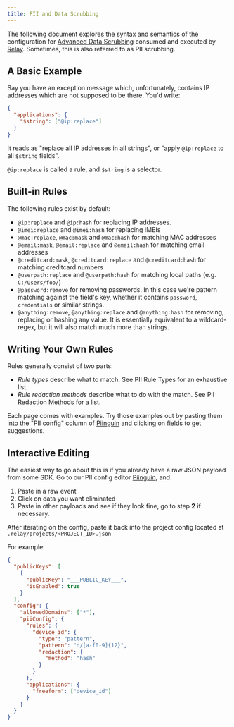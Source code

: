```yaml
---
title: PII and Data Scrubbing
---
```


The following document explores the syntax and semantics of the configuration
for [Advanced Data Scrubbing] consumed and executed by [Relay]. Sometimes, this
is also referred to as PII scrubbing.

## A Basic Example

Say you have an exception message which, unfortunately, contains IP addresses
which are not supposed to be there. You'd write:

```json
{
  "applications": {
    "$string": ["@ip:replace"]
  }
}
```

It reads as "replace all IP addresses in all strings", or "apply `@ip:replace`
to all `$string` fields".

`@ip:replace` is called a rule, and `$string` is a <Link
to="/pii/selectors/">selector</Link>.

## Built-in Rules

The following rules exist by default:

- `@ip:replace` and `@ip:hash` for replacing IP addresses.
- `@imei:replace` and `@imei:hash` for replacing IMEIs
- `@mac:replace`, `@mac:mask` and `@mac:hash` for matching MAC addresses
- `@email:mask`, `@email:replace` and `@email:hash` for matching email addresses
- `@creditcard:mask`, `@creditcard:replace` and `@creditcard:hash` for matching
  creditcard numbers
- `@userpath:replace` and `@userpath:hash` for matching local paths (e.g.
  `C:/Users/foo/`)
- `@password:remove` for removing passwords. In this case we're pattern matching
  against the field's key, whether it contains `password`, `credentials` or
  similar strings.
- `@anything:remove`, `@anything:replace` and `@anything:hash` for removing,
  replacing or hashing any value. It is essentially equivalent to a
  wildcard-regex, but it will also match much more than strings.

## Writing Your Own Rules

Rules generally consist of two parts:

- _Rule types_ describe what to match. See <Link to="/pii/types/">PII Rule
  Types</Link> for an exhaustive list.
- _Rule redaction methods_ describe what to do with the match. See <Link
  to="/pii/methods/">PII Redaction Methods</Link> for a list.

Each page comes with examples. Try those examples out by pasting them into the
"PII config" column of [Piinguin] and clicking on fields to get suggestions.

## Interactive Editing

The easiest way to go about this is if you already have a raw JSON payload from
some SDK. Go to our PII config editor [Piinguin], and:

1. Paste in a raw event
2. Click on data you want eliminated
3. Paste in other payloads and see if they look fine, go to step **2** if
   necessary.

After iterating on the config, paste it back into the project config located at
`.relay/projects/<PROJECT_ID>.json`

For example:

```json
{
  "publicKeys": [
    {
      "publicKey": "___PUBLIC_KEY___",
      "isEnabled": true
    }
  ],
  "config": {
    "allowedDomains": ["*"],
    "piiConfig": {
      "rules": {
        "device_id": {
          "type": "pattern",
          "pattern": "d/[a-f0-9]{12}",
          "redaction": {
            "method": "hash"
          }
        }
      },
      "applications": {
        "freeform": ["device_id"]
      }
    }
  }
}
```

[advanced data scrubbing]: https://docs.sentry.io/platform-redirect/?next=/data-management/advanced-datascrubbing/
[relay]: https://github.com/getsentry/relay
[piinguin]: https://getsentry.github.io/piinguin
